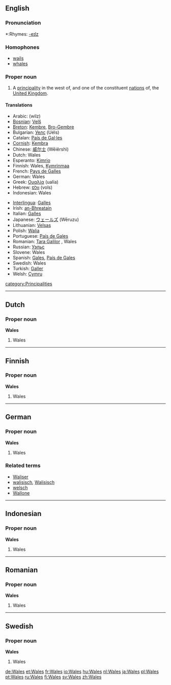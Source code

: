{{see|wales}}
==English==

===Pronunciation===
*:Rhymes: [[Rhymes:English:-eɪlz|-eɪlz]]

===Homophones===
* [[wails]]
* [[whales]]

===Proper noun===
{{en-proper noun}}

#A [[principality]] in the west of, and one of the constituent [[nation]]s of, the [[United Kingdom]].

====Translations====
{{top}}
*Arabic: {{ARchar|[[ويلز]]}} (wilz) {{f}}
*[[Bosnian]]: [[Velš]] {{m}}
*[[Breton]]: [[Kembre]], [[Bro-Gembre]]
*Bulgarian: [[Уелс]] (Uéls)
*Catalan: [[País de Gal·les]] {{m}}
*[[Cornish]]: [[Kembra]]
*Chinese: [[威尔士]] (Wēiěrshì)
*Dutch: Wales {{n}}
*Esperanto: [[Kimrio]]
*Finnish: Wales, [[Kymrinmaa]]
*French: [[Pays de Galles]] {{m}}
*German: Wales {{n}}
*Greek: [[Ουαλία]] (ualía) {{f}}
*Hebrew: [[וולס]] (vols)
*Indonesian: Wales
{{mid}}
*[[Interlingua]]: [[Galles]]
*Irish: [[an-Bhreatain]] {{f}}
*Italian: [[Galles]]
*Japanese: [[ウェールズ]] (Wēruzu)
*Lithuanian: [[Velsas]] {{m}}
*Polish: [[Walia]] {{f}}
*Portuguese: [[País de Gales]] {{m}}
*Romanian: [[Ţara Galilor]] {{f}}, Wales {{n}}
*Russian: [[Уэльс]] {{Unicode|(Uɛ́l’s)}} {{m}}
*Slovene: Wales {{m}}
*Spanish: [[Gales]], [[País de Gales]] {{m}}
*Swedish: Wales
*Turkish: [[Galler]]
*Welsh: [[Cymru]] {{f}}
{{bottom}}

[[category:Principalities]]

----

==Dutch==
===Proper noun===
'''Wales'''

#Wales

----
==Finnish==
===Proper noun===
'''Wales'''

#Wales
----
==German==
===Proper noun===
'''Wales'''

#Wales

===Related terms===
*[[Waliser]]
*[[walisisch]], [[Walisisch]]
*[[welsch]]
*[[Wallone]]

----

==Indonesian==
===Proper noun===
'''Wales'''

#Wales
----
==Romanian==
===Proper noun===
'''Wales'''

#Wales
----
==Swedish==
===Proper noun===
'''Wales'''

#Wales

[[de:Wales]]
[[et:Wales]]
[[fr:Wales]]
[[io:Wales]]
[[hu:Wales]]
[[nl:Wales]]
[[ja:Wales]]
[[pl:Wales]]
[[pt:Wales]]
[[ru:Wales]]
[[fi:Wales]]
[[sv:Wales]]
[[zh:Wales]]